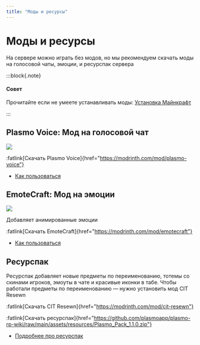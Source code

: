 ```yaml
---
title: "Моды и ресурсы"
---
```


# Моды и ресурсы

На сервере можно играть без модов, но мы рекомендуем скачать моды на голосовой чаты, эмоции, и ресурспак сервера

:::block{.note}

#### Совет

Прочитайте если не умеете устанавливать моды: [Установка Майнкрафт](/wiki/getting-started/install)

:::

## Plasmo Voice: Мод на голосовой чат

![](/assets/mods/voice/player_icons.png)

:fatlink[Скачать Plasmo Voice]{href="https://modrinth.com/mod/plasmo-voice"}

- [Как пользоваться](/wiki/mods/voice)

## EmoteCraft: Мод на эмоции

![](/assets/mods/emotes/demo.webp)

Добавляет анимированные эмоции

:fatlink[Скачать EmoteCraft]{href="https://modrinth.com/mod/emotecraft"}

- [Как пользоваться](/wiki/mods/emotes)

## Ресурспак

Ресурспак добавляет новые предметы по переименованию, тотемы со скинами игроков, эмоуты в чате и красивые иконки в табе. Чтобы работали предметы по переименованию — нужно установить мод CIT Resewn

:fatlink[Скачать CIT Resewn]{href="https://modrinth.com/mod/cit-resewn"}

:fatlink[Скачать ресурспак]{href="https://github.com/plasmoapp/plasmo-rp-wiki/raw/main/assets/resources/Plasmo_Pack_1.1.0.zip"}

- [Подробнее про ресурспак](/wiki/mods/resources)